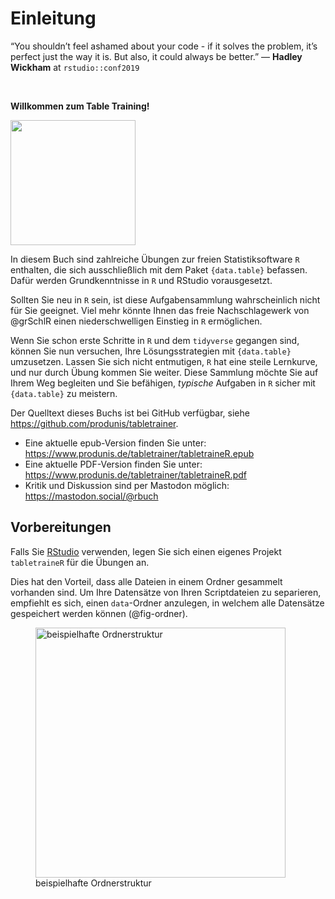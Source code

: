 # Einleitung

::: {.callout}
“You shouldn’t feel ashamed about your code - if it solves the problem, it’s perfect just the way it is. \newline But also, it could always be better.” \footnotesize — **Hadley Wickham** at `rstudio::conf2019`
:::
 
\smallskip\  

\begin{wrapfigure}{r}{0.25\textwidth}
  \begin{center}
    \includegraphics[width=0.2\textwidth]{images/tabletrainer-hexsticker.png}
  \end{center}
\end{wrapfigure}

\Large 
**Willkommen zum Table Training!**
\normalsize

<img class="float-right"  src="images/tabletrainer-hexsticker.png" width="200">

In diesem Buch sind zahlreiche Übungen zur freien Statistiksoftware `R` enthalten, die sich ausschließlich mit dem Paket `{data.table}` befassen. 
Dafür werden Grundkenntnisse in `R` und RStudio vorausgesetzt. 

::: {.callout-important appearance="minimal"}
Sollten Sie neu in `R` sein, ist diese Aufgabensammlung wahrscheinlich nicht für Sie geeignet. Viel mehr könnte Ihnen das freie Nachschlagewerk von @grSchlR einen niederschwelligen Einstieg in `R` ermöglichen.
:::

Wenn Sie schon erste Schritte in `R` und dem `tidyverse` gegangen sind, können Sie nun versuchen, Ihre Lösungsstrategien mit `{data.table}` umzusetzen. 
Lassen Sie sich nicht entmutigen, `R` hat eine steile Lernkurve, und nur durch Übung kommen Sie weiter. Diese Sammlung möchte Sie auf Ihrem Weg begleiten und Sie befähigen, *typische* Aufgaben in `R` sicher mit `{data.table}`  zu meistern.

Der Quelltext dieses Buchs ist bei GitHub verfügbar, siehe <https://github.com/produnis/tabletrainer>.


- Eine aktuelle epub-Version finden Sie unter: \newline <https://www.produnis.de/tabletrainer/tabletraineR.epub>
- Eine aktuelle PDF-Version finden Sie unter: \newline <https://www.produnis.de/tabletrainer/tabletraineR.pdf>
- Kritik und Diskussion sind per Mastodon möglich: \newline <https://mastodon.social/@rbuch>


## Vorbereitungen {#sec-Vorbereitungen}
Falls Sie [RStudio](https://posit.co/download/rstudio-desktop/) verwenden, legen Sie sich einen eigenes Projekt `tabletraineR` für die Übungen an.

Dies hat den Vorteil, dass alle Dateien in einem Ordner gesammelt vorhanden sind. Um Ihre Datensätze von Ihren Scriptdateien zu separieren, empfiehlt es sich, einen `data`-Ordner anzulegen, in welchem alle Datensätze gespeichert werden können (@fig-ordner).


![beispielhafte Ordnerstruktur](images/Ordnerstruktur.jpg){width=400 #fig-ordner}



